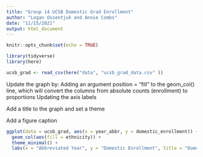 ```yaml
---
title: "Group 14 UCSB Domestic Grad Enrollment"
author: "Logan Ossentjuk and Annie Combs"
date: "11/15/2021"
output: html_document
---
```


```r
knitr::opts_chunk$set(echo = TRUE)

library(tidyverse)
library(here)
```

```r

ucsb_grad <- read_csv(here("data", "ucsb_grad_data.csv" ))

```

Update the graph by:
Adding an argument position = “fill” to the geom_col() line, which will convert the columns from absolute counts (enrollment) to proportions
Updating the axis labels

Add a title to the graph and set a theme

Add a figure caption

```r
ggplot(data = ucsb_grad, aes(x = year_abbr, y = domestic_enrollment)) +
  geom_col(aes(fill = ethnicity)) +
  theme_minimal() +
  labs(x = "Abbreviated Year", y = "Domestic Enrollment", title = "Domestic Enrollment Per Year")
```

